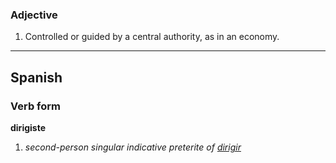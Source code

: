 
===Adjective===

#Controlled or guided by a central authority, as in an economy.

----

==Spanish==
===Verb form===
'''dirigiste'''

# ''second-person singular indicative preterite of [[dirigir]]''
